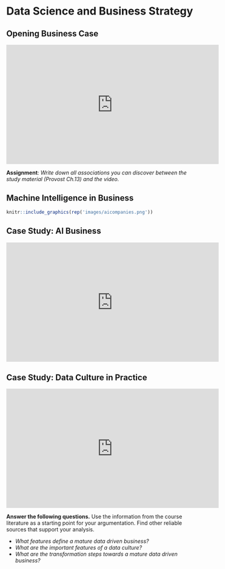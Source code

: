 # Data Science and Business Strategy {#businessstrategy}

## Opening Business Case

<iframe width="560" height="315" src="https://www.youtube.com/embed/KY8v-O5Buyc" frameborder="0" allow="accelerometer; autoplay; clipboard-write; encrypted-media; gyroscope; picture-in-picture" allowfullscreen></iframe>

**Assignment**: *Write down all associations you can discover between the study material (Provost Ch.13) and the video.*


## Machine Intelligence in Business

```r
knitr::include_graphics(rep('images/aicompanies.png'))
```

## Case Study: AI Business

<iframe width="560" height="315" src="https://www.youtube.com/embed/NKpuX_yzdYs" frameborder="0" allow="accelerometer; autoplay; clipboard-write; encrypted-media; gyroscope; picture-in-picture" allowfullscreen></iframe>

## Case Study: Data Culture in Practice

<iframe width="560" height="315" src="https://www.youtube.com/embed/G3IW5RNSGcE" frameborder="0" allow="accelerometer; autoplay; clipboard-write; encrypted-media; gyroscope; picture-in-picture" allowfullscreen></iframe>

**Answer the following questions.** Use the information from the course literature as a starting point for your argumentation. Find other reliable sources that support your analysis.

- *What features define a mature data driven business?*
- *What are the important features of a data culture?*
- *What are the transformation steps towards a mature data driven business?*